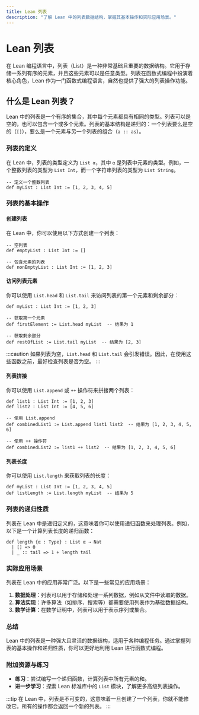 ```yaml
---
title: Lean 列表
description: "了解 Lean 中的列表数据结构，掌握其基本操作和实际应用场景。"
---
```


# Lean 列表

在 Lean 编程语言中，列表（List）是一种非常基础且重要的数据结构。它用于存储一系列有序的元素，并且这些元素可以是任意类型。列表在函数式编程中扮演着核心角色，Lean 作为一门函数式编程语言，自然也提供了强大的列表操作功能。

## 什么是 Lean 列表？

Lean 中的列表是一个有序的集合，其中每个元素都具有相同的类型。列表可以是空的，也可以包含一个或多个元素。列表的基本结构是递归的：一个列表要么是空的（`[]`），要么是一个元素与另一个列表的组合（`a :: as`）。

### 列表的定义

在 Lean 中，列表的类型定义为 `List α`，其中 `α` 是列表中元素的类型。例如，一个整数列表的类型为 `List Int`，而一个字符串列表的类型为 `List String`。

```lean
-- 定义一个整数列表
def myList : List Int := [1, 2, 3, 4, 5]
```

### 列表的基本操作

#### 创建列表

在 Lean 中，你可以使用以下方式创建一个列表：

```lean
-- 空列表
def emptyList : List Int := []

-- 包含元素的列表
def nonEmptyList : List Int := [1, 2, 3]
```

#### 访问列表元素

你可以使用 `List.head` 和 `List.tail` 来访问列表的第一个元素和剩余部分：

```lean
def myList : List Int := [1, 2, 3]

-- 获取第一个元素
def firstElement := List.head myList  -- 结果为 1

-- 获取剩余部分
def restOfList := List.tail myList  -- 结果为 [2, 3]
```

:::caution
如果列表为空，`List.head` 和 `List.tail` 会引发错误。因此，在使用这些函数之前，最好检查列表是否为空。
:::

#### 列表拼接

你可以使用 `List.append` 或 `++` 操作符来拼接两个列表：

```lean
def list1 : List Int := [1, 2, 3]
def list2 : List Int := [4, 5, 6]

-- 使用 List.append
def combinedList1 := List.append list1 list2  -- 结果为 [1, 2, 3, 4, 5, 6]

-- 使用 ++ 操作符
def combinedList2 := list1 ++ list2  -- 结果为 [1, 2, 3, 4, 5, 6]
```

#### 列表长度

你可以使用 `List.length` 来获取列表的长度：

```lean
def myList : List Int := [1, 2, 3, 4, 5]
def listLength := List.length myList  -- 结果为 5
```

### 列表的递归性质

列表在 Lean 中是递归定义的，这意味着你可以使用递归函数来处理列表。例如，以下是一个计算列表长度的递归函数：

```lean
def length {α : Type} : List α → Nat
  | [] => 0
  | _ :: tail => 1 + length tail
```

### 实际应用场景

列表在 Lean 中的应用非常广泛。以下是一些常见的应用场景：

1. **数据处理**：列表可以用于存储和处理一系列数据，例如从文件中读取的数据。
2. **算法实现**：许多算法（如排序、搜索等）都需要使用列表作为基础数据结构。
3. **数学计算**：在数学证明中，列表可以用于表示序列或集合。

### 总结

Lean 中的列表是一种强大且灵活的数据结构，适用于各种编程任务。通过掌握列表的基本操作和递归性质，你可以更好地利用 Lean 进行函数式编程。

### 附加资源与练习

- **练习**：尝试编写一个递归函数，计算列表中所有元素的和。
- **进一步学习**：探索 Lean 标准库中的 `List` 模块，了解更多高级列表操作。

:::tip
在 Lean 中，列表是不可变的，这意味着一旦创建了一个列表，你就不能修改它。所有的操作都会返回一个新的列表。
:::